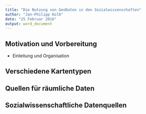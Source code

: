 ```yaml
---
title: "Die Nutzung von GeoDaten in den Sozialwissenschaften"
author: "Jan-Philipp Kolb"
date: "25 Februar 2016"
output: word_document
---
```


## Motivation und Vorbereitung

- Einleitung und Organisation

## Verschiedene Kartentypen

## Quellen für räumliche Daten

## Sozialwissenschaftliche Datenquellen